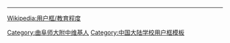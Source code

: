 {{Userbox
  |border-c = #aaaa00
  |border-s = 1
  |id-c     = #ffffff
  |id-s     = 
  |id-fc    = #0000
  |info-c   = #EEE89F
  |info-s   = 10
  |info-fc  = black
  |id       = 曲师<br>附中
  |info     = 这个用户是<span class="org">'''[[曲阜师范大学]]附属中学'''</span>的校友、学生或老师
}}
<includeonly>[[Category:曲阜师大附中维基人]]</includeonly>
<noinclude>
<div style="clear:both">
----
[[Wikipedia:用户框/教育程度]]</div>
{{UF-hcard-part}}
[[Category:中国大陆学校用户框模板]]
</noinclude>